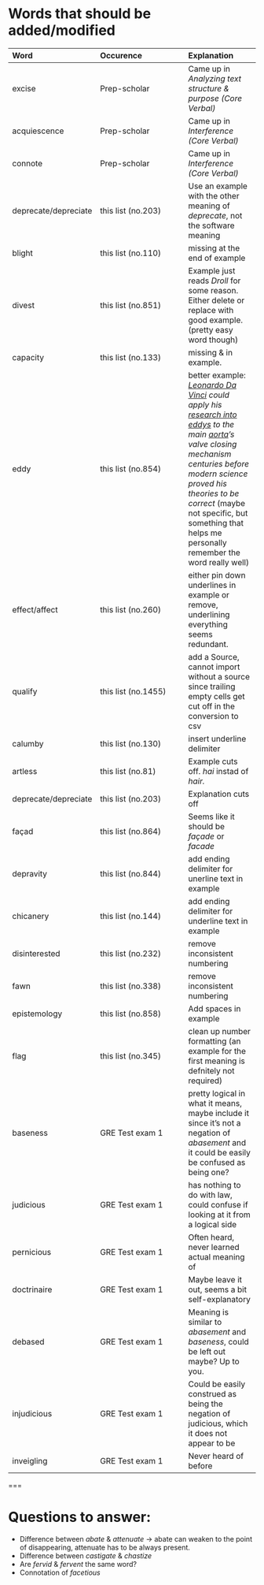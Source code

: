 # Words that should be added/modified

| Word                     | Occurence                     | Explanation                                                                                                                                                                                                                                                                                           |
| :----------------------- | :---------------------------- | :----------------------                                                                                                                                                                                                                                                                               |
| excise                   | Prep-scholar                  | Came up in _Analyzing text structure & purpose (Core Verbal)_                                                                                                                                                                                                                                         |
| acquiescence             | Prep-scholar                  | Came up in _Interference (Core Verbal)_                                                                                                                                                                                                                                                               |
| connote                  | Prep-scholar                  | Came up in _Interference (Core Verbal)_                                                                                                                                                                                                                                                               |
| deprecate/depreciate     | this list (no.203)            | Use an example with the other meaning of _deprecate_, not the software meaning                                                                                                                                                                                                                        |
| blight                   | this list (no.110)            | missing </b> at the end of example                                                                                                                                                                                                                                                                    |
| divest                   | this list (no.851)            | Example just reads _Droll_ for some reason. Either delete or replace with good example. (pretty easy word though)                                                                                                                                                                                     |
| capacity                 | this list (no.133)            | missing </b> & </u> in example.                                                                                                                                                                                                                                                                       |
| eddy                     | this list (no.854)            | better example: _<u>Leonardo Da Vinci</u> could apply his <u>research into eddys</u> to the main <u>aorta</u>'s valve closing mechanism centuries before modern science proved his theories to be correct_ (maybe not specific, but something that helps me personally remember the word really well) |
| effect/affect            | this list (no.260)            | either pin down underlines in example or remove, underlining everything seems redundant.                                                                                                                                                                                                              |
| qualify                  | this list (no.1455)           | add a Source, cannot import without a source since trailing empty cells get cut off in the conversion to csv                                                                                                                                                                                          |
| calumby                  | this list (no.130)            | insert underline delimiter                                                                                                                                                                                                                                                                            |
| artless                  | this list (no.81)             | Example cuts off. _hai_ instad of _hair._                                                                                                                                                                                                                                                             |
| deprecate/depreciate     | this list (no.203)            | Explanation cuts off                                                                                                                                                                                                                                                                                  |
| façad                    | this list (no.864)            | Seems like it should be _façade_ or _facade_                                                                                                                                                                                                                                                          |
| depravity                | this list (no.844)            | add ending delimiter for unerline text in example                                                                                                                                                                                                                                                     |
| chicanery                | this list (no.144)            | add ending delimiter for underline text in example                                                                                                                                                                                                                                                    |
| disinterested            | this list (no.232)            | remove inconsistent numbering                                                                                                                                                                                                                                                                         |
| fawn                     | this list (no.338)            | remove inconsistent numbering                                                                                                                                                                                                                                                                         |
| epistemology             | this list (no.858)            | Add spaces in example                                                                                                                                                                                                                                                                                 |
| flag                     | this list (no.345)            | clean up number formatting (an example for the first meaning is defnitely not required)                                                                                                                                                                                                               |
| baseness                 | GRE Test exam 1               | pretty logical in what it means, maybe include it since it's not a negation of _abasement_ and it could be easily be confused as being one?                                                                                                                                                           |
| judicious                | GRE Test exam 1               | has nothing to do with law, could confuse if looking at it from a logical side                                                                                                                                                                                                                        |
| pernicious               | GRE Test exam 1               | Often heard, never learned actual meaning of                                                                                                                                                                                                                                                          |
| doctrinaire              | GRE Test exam 1               | Maybe leave it out, seems a bit self-explanatory                                                                                                                                                                                                                                                      |
| debased                  | GRE Test exam 1               | Meaning is similar to _abasement_ and _baseness_, could be left out maybe? Up to you.                                                                                                                                                                                                                 |
| injudicious              | GRE Test exam 1               | Could be easily construed as being the negation of judicious, which it does not appear to be                                                                                                                                                                                                          |
| inveigling               | GRE Test exam 1               | Never heard of before                                                                                                                                                                                                                                                                                 |



===

# Questions to answer:

- Difference between _abate_ & _attenuate_
	→ abate can weaken to the point of disappearing, attenuate has to be always present.
- Difference between _castigate_ & _chastize_
- Are _fervid_ & _fervent_ the same word?
- Connotation of _facetious_
